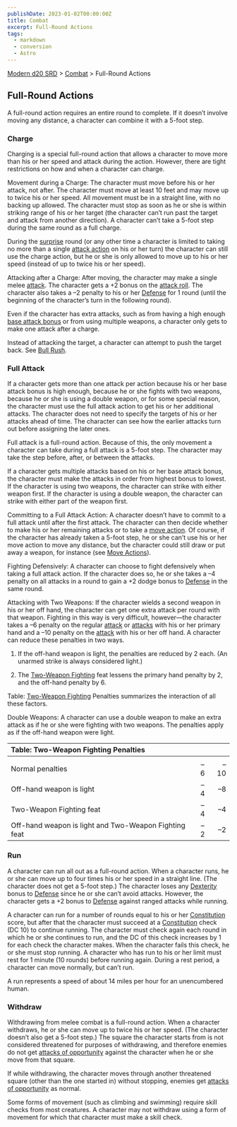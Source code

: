 ```yaml
---
publishDate: 2023-01-02T00:00:00Z
title: Combat
excerpt: Full-Round Actions
tags:
  - markdown
  - conversion
  - Astro
---
```


[Modern d20 SRD](/#modernD20) > [Combat](modern-d20-srd-combat-index) > Full-Round Actions

## Full-Round Actions

A full-round action requires an entire round to complete. If it doesn’t involve moving any distance, a character can combine it with a 5-foot step.

### Charge

Charging is a special full-round action that allows a character to move more than his or her speed and attack during the action. However, there are tight restrictions on how and when a character can charge.

Movement during a Charge: The character must move before his or her attack, not after. The character must move at least 10 feet and may move up to twice his or her speed. All movement must be in a straight line, with no backing up allowed. The character must stop as soon as he or she is within striking range of his or her target (the character can’t run past the target and attack from another direction). A character can’t take a 5-foot step during the same round as a full charge.

During the [surprise](modern-d20-srd-combat-surprise) round (or any other time a character is limited to taking no more than a single [attack action](modern-d20-srd-combat-attack-actions) on his or her turn) the character can still use the charge action, but he or she is only allowed to move up to his or her speed (instead of up to twice his or her speed).

Attacking after a Charge: After moving, the character may make a single melee [attack](modern-d20-srd-combat-attack-roll). The character gets a +2 bonus on the [attack roll](modern-d20-srd-combat-attack-roll). The character also takes a –2 penalty to his or her [Defense](modern-d20-srd-combat-defense) for 1 round (until the beginning of the character’s turn in the following round).

Even if the character has extra attacks, such as from having a high enough [base attack bonus](modern-d20-srd-combat-attack-bonus) or from using multiple weapons, a character only gets to make one attack after a charge.

Instead of attacking the target, a character can attempt to push the target back. See [Bull Rush](modern-d20-srd-combat-bull-rush).

### Full Attack

If a character gets more than one attack per action because his or her base attack bonus is high enough, because he or she fights with two weapons, because he or she is using a double weapon, or for some special reason, the character must use the full attack action to get his or her additional attacks. The character does not need to specify the targets of his or her attacks ahead of time. The character can see how the earlier attacks turn out before assigning the later ones.

Full attack is a full-round action. Because of this, the only movement a character can take during a full attack is a 5-foot step. The character may take the step before, after, or between the attacks.

If a character gets multiple attacks based on his or her base attack bonus, the character must make the attacks in order from highest bonus to lowest. If the character is using two weapons, the character can strike with either weapon first. If the character is using a double wea­pon, the character can strike with either part of the weapon first.

Committing to a Full Attack Action: A character doesn’t have to commit to a full attack until after the first attack. The character can then decide whether to make his or her remaining attacks or to take a [move action](modern-d20-srd-combat-move-actions). Of course, if the character has already taken a 5-foot step, he or she can’t use his or her move action to move any distance, but the character could still draw or put away a weapon, for instance (see [Move Actions](modern-d20-srd-combat-move-actions)).

Fighting Defensively: A character can choose to fight defensively when taking a full attack action. If the character does so, he or she takes a –4 penalty on all attacks in a round to gain a +2 dodge bonus to [Defense](modern-d20-srd-combat-defense) in the same round.

Attacking with Two Weapons: If the character wields a second weapon in his
or her off hand, the character can get one extra attack per round with that
weapon. Fighting in this way is very difficult, however—the character takes a –6 penalty on the regular [attack](modern-d20-srd-combat-attack-roll) or [attacks](modern-d20-srd-combat-attack-roll) with his or her primary hand and a –10 penalty on the [attack](modern-d20-srd-combat-attack-roll) with his or her off hand. A character can reduce these penalties in two ways.

1. If the off-hand weapon is light, the penalties are reduced by 2 each. (An unarmed strike is always considered light.)

2. The [Two-Weapon    Fighting](modern-d20-srd-feats-two-weapon-fighting) feat lessens the primary hand penalty by 2, and the off-hand penalty by 6.

Table: [Two-Weapon Fighting](modern-d20-srd-feats-two-weapon-fighting) Penalties summarizes the interaction of all these factors.

Double Weapons: A character can use a double weapon to make an extra attack as if he or she were fighting with two weapons. The penalties apply as if the off-hand weapon were light.

| Table: Two-Weapon Fighting Penalties                  |     |     |
| :---------------------------------------------------- | :-: | --: |
|                                                       |     |     |
| Normal penalties                                      |  –6  |  –10 |
| Off-hand weapon is light                              |  –4  |   –8 |
| Two-Weapon Fighting feat                              |  –4  |   –4 |
| Off-hand weapon is light and Two-Weapon Fighting feat |  –2  |   –2 |

### Run

A character can run all out as a full-round action. When a character runs, he or she can move up to four times his or her speed in a straight line. (The character does not get a 5-foot step.) The character loses any [Dexterity](modern-d20-srd-basics-ability-scores) bonus to [Defense](modern-d20-srd-combat-defense) since he or she can’t avoid attacks. However, the character gets a +2 bonus to [Defense](modern-d20-srd-combat-defense) against ranged attacks while running.

A character can run for a number of rounds equal to his or her [Constitution](modern-d20-srd-basics-ability-scores) score, but after that the character must succeed at a [Constitution](modern-d20-srd-basics-ability-scores) check (DC 10) to continue running. The character must check again each round in which he or she continues to run, and the DC of this check increases by 1 for each check the character makes. When the character fails this check, he or she must stop running. A character who has run to his or her limit must rest for 1 minute (10 rounds) before running again. During a rest period, a character can move normally, but can’t run.

A run represents a speed of about 14 miles per hour for an unencumbered human.

### Withdraw

Withdrawing from melee combat is a full-round action. When a character withdraws,
he or she can move up to twice his or her speed. (The character doesn’t also
get a 5-foot step.) The square the character starts from is not considered
threatened for purposes of withdrawing, and therefore enemies do not get [attacks of opportunity](modern-d20-srd-combat-attacks-of-opportunity) against the character when he or she move from that square.

If while withdrawing, the character moves through another threatened square (other than the one started in) without stopping, enemies get [attacks of opportunity](modern-d20-srd-combat-attacks-of-opportunity) as normal.

Some forms of movement (such as climbing and swimming) require skill checks from most creatures. A character may not withdraw using a form of movement for which that character must make a skill check.
